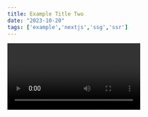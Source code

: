 ```yaml
---
title: Example Title Two
date: "2023-10-20"
tags: ['example','nextjs','ssg','ssr']
---
```


<Video id="ky5ZB-mqZKM" />


Hello World!



For more information see [pwn.guide](https://pwn.guide).

---

## Example

These are the foods I like:

- **PIZZA**

- Kebab

- Hamburger

### Example

<CustomImage src="https://raw.githubusercontent.com/Vishal-Chandrasekaran/test-mdx-blogposts/main/images/css.png" alt="ChatGPT provides the benefits of Static-Site Generation" />

I love to code. Here is an example JavaScript code:

```js
console.log("Example")
```

We can also create a table.

| Wrestler                | Origin       |
| ----------------------- | ------------ | 
| Mike                    | USA          |
| John                    | UK           |
| Steeve                  | Australia    |
